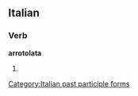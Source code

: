 ==Italian==

===Verb===
'''arrotolata'''

# {{feminine of|arrotolato|lang=it}}

[[Category:Italian past participle forms]]